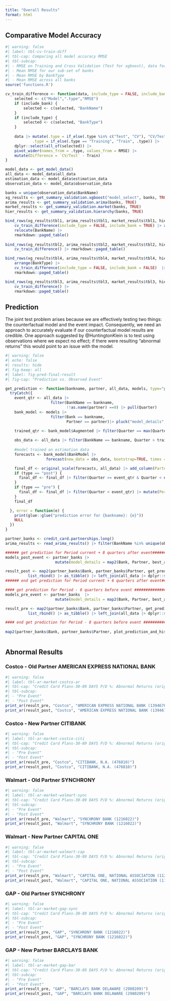 ```yaml
---
title: "Overall Results"
format: html
---
```


## Comparative Model Accuracy
```r
#| warning: false
#| label: tbl-cv-train-diff
#| tbl-cap: Comparing all model accuracy RMSE
#| tbl-subcap: 
#| - RMSE on Training and Cross Validation (Test for xgboost), data for sub-set of banks
#| - Mean RMSE for our sub-set of banks
#| - Mean RMSE by BankType
#| - Mean RMSE across all banks
source('functions.R')

cv_train_difference <- function(data, include_type = FALSE, include_bank = FALSE) {
    selected <- c("Model",".type","RMSE")
    if (include_bank) {
        selected <- c(selected, "BankName")
    }
    if (include_type) {
        selected <- c(selected, "BankType")
    }
    
    data |> mutate(.type = if_else(.type %in% c("Test", "CV"), "CV/Test", .type),
            .type = if_else(.type == "Training", "Train", .type)) |>
    dplyr::select(all_of(selected)) |>
    pivot_wider(names_from = .type, values_from = RMSE) |>
    mutate(Difference = `CV/Test` - Train)
}

model_data <- get_model_data()
all_data <- model_data$all_data
estimation_data <- model_data$estimation_data
observation_data <- model_data$observation_data

banks = unique(observation_data$BankName)
xg_results <- get_summary_validation.xgboost("model_select", banks, TRUE)
arima_results <- get_summary_validation.arima(banks, TRUE)
market_results <- get_summary_validation.market(banks, TRUE)
hier_results <- get_summary_validation.hierarchy(banks, TRUE)

bind_rows(xg_results$tbl1, arima_results$tbl1, market_results$tbl1, hier_results$tbl1) |>
    cv_train_difference(include_type = FALSE, include_bank = TRUE) |> arrange(BankName) |> 
    relocate(BankName) |> 
    rmarkdown::paged_table()
  
bind_rows(xg_results$tbl2, arima_results$tbl2, market_results$tbl2, hier_results$tbl2) |>
    cv_train_difference() |> rmarkdown::paged_table()

bind_rows(xg_results$tbl4, arima_results$tbl4, market_results$tbl4, hier_results$tbl4) |>
    arrange(BankType) |> 
    cv_train_difference(include_type = FALSE, include_bank = FALSE)  |>   
    rmarkdown::paged_table()

bind_rows(xg_results$tbl3, arima_results$tbl3, market_results$tbl3, hier_results$tbl3) |>
    cv_train_difference() |>  
    rmarkdown::paged_table()

```
## Prediction 

The joint test problem arises because we are effectively testing two things: the counterfactual model and the event impact. Consequently, we need an approach to accurately evaluate if our counterfactual model results are credible. One approach suggested by @HuntingtonKlein is to test using observations where we expect no effect; if there were resulting "abnormal returns" this would point to an issue with the model.

```r
#| warning: false
#| echo: false
#| results: hide
#| fig-keep: all
#| label: fig-pred-final-result
#| fig-cap: "Prediction vs. Observed Event"

get_prediction <- function(bankname, partner, all_data, models, type="post") {
  tryCatch({
    event_qtr <- all_data |>
                    filter(BankName == bankname,
                           !!as.name(partner) ==0) |> pull(Quarter)
    bank_model <- models |> 
                    filter(Bank == bankname,
                           Partner == partner)|> pluck("model_details",1)
    
    trained_qtr <- bank_model$Augmented |> filter(Quarter == max(Quarter)) |> pull(Quarter)

    obs_data <- all_data |> filter(BankName == bankname, Quarter > trained_qtr)  
    
    #model trained on estimation data
    forecasts <- bank_model$BankModel |>
                  forecast(new_data = obs_data, bootstrap=TRUE, times = 5000)

    final_df <- original_scale(forecasts, all_data) |> add_column(Partner = partner)
    if (type == "post") {
      final_df <- final_df |> filter(Quarter >= event_qtr & Quarter < event_qtr + 6) 
    }
    if (type == "pre") {
      final_df <- final_df |> filter(Quarter < event_qtr) |> mutate(Period = -(n() - row_number() + 1)) 
    }
    final_df

  }, error = function(e) {
    print(glue::glue("prediction error for {bankname}: {e}"))
    NULL
  })
}

partner_banks <- credit_card.partnerships.long()
arima_results <- read_arima_results() |> filter(BankName %in% unique(observation_data$BankName))

###### get prediction for Period current + 8 quarters after event###################
models_post_event <- partner_banks |> 
                      mutate(model_details = map2(Bank, Partner, best_arima_model, all_data, arima_results))

result_post <- map2(partner_banks$Bank, partner_banks$Partner, get_prediction, all_data, models_post_event) |> 
          list_rbind() |> as_tibble() |> left_join(all_data |> dplyr::select(observed = UBPRE524.Value),by = join_by(IDRSSD, BankName, BankType, Quarter))  |> dplyr::select(Partner, BankName, Quarter, observed, predicted, .model)                         
###### end get prediction for Period current + 6 quarters after event###################

#### get prediction for Period - 6 quarters before event ###################|>filter(grepl("BARCLAY|CITIBANK", BankName))
models_pre_event <- partner_banks  |>
                      mutate(model_details = map2(Bank, Partner, best_arima_model, all_data, arima_results, -6))

result_pre <- map2(partner_banks$Bank, partner_banks$Partner, get_prediction, all_data, models_pre_event, type="pre") |> 
          list_rbind() |> as_tibble() |> left_join(all_data |> dplyr::select(observed = UBPRE524.Value),by = join_by(IDRSSD, BankName, BankType, Quarter))  |> dplyr::select(Partner, BankName, Quarter, observed, predicted,.model) 

#### end get prediction for Period - 8 quarters before event ###################
         
map2(partner_banks$Bank, partner_banks$Partner, plot_prediction_and_history, result_post,result_pre, all_data) 



```

## Abnormal Results 

### Costco - Old Partner AMERICAN EXPRESS NATIONAL BANK
```r
#| warning: false
#| label: tbl-ar-market-costco-ar
#| tbl-cap: "Credit Card Plans-30-89 DAYS P/D %: Abnormal Returns (original scale)"
#| tbl-subcap: 
#| - "Pre Event"
#| - "Post Event"
print_ar(result_pre, "Costco", "AMERICAN EXPRESS NATIONAL BANK (1394676)") 
print_ar(result_post, "Costco", "AMERICAN EXPRESS NATIONAL BANK (1394676)")
```


### Costco - New Partner CITIBANK
```r
#| warning: false
#| label: tbl-ar-market-costco-citi
#| tbl-cap: "Credit Card Plans-30-89 DAYS P/D %: Abnormal Returns (original scale)"
#| tbl-subcap: 
#| - "Pre Event"
#| - "Post Event"
print_ar(result_pre, "Costco", "CITIBANK, N.A. (476810)")
print_ar(result_post, "Costco", "CITIBANK, N.A. (476810)")
```

### Walmart - Old Partner SYNCHRONY
```r
#| warning: false
#| label: tbl-ar-market-walmart-sync
#| tbl-cap: "Credit Card Plans-30-89 DAYS P/D %: Abnormal Returns (original scale)"
#| tbl-subcap: 
#| - "Pre Event"
#| - "Post Event"
print_ar(result_pre, "Walmart", "SYNCHRONY BANK (1216022)")
print_ar(result_post, "Walmart", "SYNCHRONY BANK (1216022)")
```
### Walmart - New Partner CAPITAL ONE
```r
#| warning: false
#| label: tbl-ar-market-walmart-cap
#| tbl-cap: "Credit Card Plans-30-89 DAYS P/D %: Abnormal Returns (original scale)"
#| tbl-subcap: 
#| - "Pre Event"
#| - "Post Event"
print_ar(result_pre, "Walmart", "CAPITAL ONE, NATIONAL ASSOCIATION (112837)")
print_ar(result_post, "Walmart", "CAPITAL ONE, NATIONAL ASSOCIATION (112837)")
```

### GAP - Old Partner SYNCHRONY 
```r
#| warning: false
#| label: tbl-ar-market-gap-sync
#| tbl-cap: "Credit Card Plans-30-89 DAYS P/D %: Abnormal Returns (original scale)"
#| tbl-subcap: 
#| - "Pre Event"
#| - "Post Event"
print_ar(result_pre, "GAP", "SYNCHRONY BANK (1216022)")
print_ar(result_post, "GAP", "SYNCHRONY BANK (1216022)")
```

### GAP - New Partner BARCLAYS BANK 
```r
#| warning: false
#| label: tbl-ar-market-gap-bar
#| tbl-cap: "Credit Card Plans-30-89 DAYS P/D %: Abnormal Returns (original scale)"
#| tbl-subcap: 
#| - "Pre Event"
#| - "Post Event"
print_ar(result_pre, "GAP", "BARCLAYS BANK DELAWARE (2980209)")
print_ar(result_post, "GAP", "BARCLAYS BANK DELAWARE (2980209)")
```

